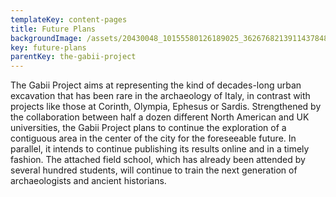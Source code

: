 ```yaml
---
templateKey: content-pages
title: Future Plans
backgroundImage: /assets/20430048_10155580126189025_3626768213911437848_n.jpg
key: future-plans
parentKey: the-gabii-project
---
```

The Gabii Project aims at representing the kind of decades-long urban excavation that has been rare in the archaeology of Italy, in contrast with projects like those at Corinth, Olympia, Ephesus or Sardis. Strengthened by the collaboration between half a dozen different North American and UK universities, the Gabii Project plans to continue the exploration of a contiguous area in the center of the city for the foreseeable future. In parallel, it intends to continue publishing its results online and in a timely fashion. The attached field school, which has already been attended by several hundred students, will continue to train the next generation of archaeologists and ancient historians.
